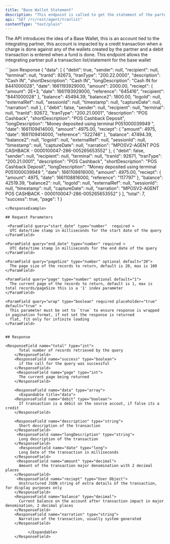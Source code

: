 ```yaml
---
title: "Base Wallet Statement"
description: "This endpoint is called to get the statement of the partners 'Base' Wallet/Account"
api: "GET /rc/rest/agent/tranlist"
contentType: "text/plain"
---
```


The API introduces the idea of a Base Wallet, this is an account tied to the integrating partner, this account is 
impacted by a credit transaction when a charge is done against any of the wallets created by the partner
and a debit transaction is entered when a fund is done. This endpoint allows the integrating partner pull a transaction list/statement
for the base wallet

<ResponseExample>
```json Response
{
    "data": [
        {
            "debit": true,
            "sender": null,
            "recipient": null,
            "terminal": null,
            "tranId": 92673,
            "tranType": "200.22.0000",
            "description": "Cash IN",
            "shortDescription": "Cash IN",
            "longDescription": "Cash IN for 8441000028",
            "date": 1661193929000,
            "amount": 2000.00,
            "reciept": {
                "amount": 2E+3,
                "date": 1661193929000,
                "reference": "645416",
                "recipient": "8441000028"
            },
            "balance": 45494.39,
            "balance2": 1800.00,
            "logoId": null,
            "externalRef": null,
            "sessionId": null,
            "timestamp": null,
            "captureDate": null,
            "narration": null
        },
        {
            "debit": false,
            "sender": null,
            "recipient": null,
            "terminal": null,
            "tranId": 92672,
            "tranType": "200.21.0001",
            "description": "POS Cashback",
            "shortDescription": "POS Cashback Deposit",
            "longDescription": "Money deposited using terminal P051000039949  ",
            "date": 1661109414000,
            "amount": 4975.00,
            "reciept": {
                "amount": 4975,
                "date": 1661109414000,
                "reference": "522746"
            },
            "balance": 47494.39,
            "balance2": null,
            "logoId": null,
            "externalRef": null,
            "sessionId": null,
            "timestamp": null,
            "captureDate": null,
            "narration": "MPOSV2-AGENT POS CASHBACK - 0000100047-286-005265653552"
        },
        {
            "debit": false,
            "sender": null,
            "recipient": null,
            "terminal": null,
            "tranId": 92671,
            "tranType": "200.21.0001",
            "description": "POS Cashback",
            "shortDescription": "POS Cashback Deposit",
            "longDescription": "Money deposited using terminal P051000039949  ",
            "date": 1661108816000,
            "amount": 4975.00,
            "reciept": {
                "amount": 4975,
                "date": 1661108816000,
                "reference": "117797"
            },
            "balance": 42519.39,
            "balance2": null,
            "logoId": null,
            "externalRef": null,
            "sessionId": null,
            "timestamp": null,
            "captureDate": null,
            "narration": "MPOSV2-AGENT POS CASHBACK - 0000100047-286-005265653552"
        }
    ],
    "total": 7,
    "success": true,
    "page": 1
}

```
</ResponseExample>

## Request Parameters

 <ParamField query="start_date" type="number"  required >
  UTC date/time stamp in milliseconds for the start date of the query
</ParamField>

<ParamField query="end_date" type="number" required >
  UTC date/time stamp in milliseconds for the end date of the query
</ParamField>

<ParamField query="pageSize" type="number" optional default="20">
  The page size of the records to return, default is 20, max is 100
</ParamField>

<ParamField query="page" type="number" optional default="1">
  The current page of the records to return, default is 1, max is total records/pageSize this is a '1' index parameter
</ParamField>

<ParamField query="wrap" type="boolean" required placeholder="true" default="true" >
  This parameter must be set to `true` to ensure response is wrapped in pagination format, if not set the response is returned 
  flat, fit only for infinite loading
</ParamField>


## Response

<ResponseField name="total" type="int">
      Total number of records retrieved by the query
    </ResponseField>
    <ResponseField name="success" type="boolean">
      if the call for the query was successful
    </ResponseField>
     <ResponseField name="page" type="int">
      The current page being returned
    </ResponseField>
  
    <ResponseField name="data" type="array">
      <Expandable title="data">
    <ResponseField name="debit" type="boolean">
      If transaction is a debit on the source accout, if false its a credit
    </ResponseField>

    <ResponseField name="description" type="string">
      Short description of the transaction
    </ResponseField>
     <ResponseField name="longDescription" type="string">
      Long description of the transaction
    </ResponseField>
      <ResponseField name="date" type="long">
      Long Date of the transaction in milliseconds
    </ResponseField>
     <ResponseField name="amount" type="decimal">
      Amount of the transaction major denomination with 2 decimal places
    </ResponseField>
     <ResponseField name="reciept" type="User Object">
      Unstructured JSON string of extra details of the transaction, for display purposes only
    </ResponseField>
    <ResponseField name="balance" type="decimal">
      Current balance on the account after transaction impact in major denomination, 2 decimal places
    </ResponseField>
    <ResponseField name="narration" type="string">
      Narration of the transaction, usually system generated
    </ResponseField>

          </Expandable>
    </ResponseField>

   



